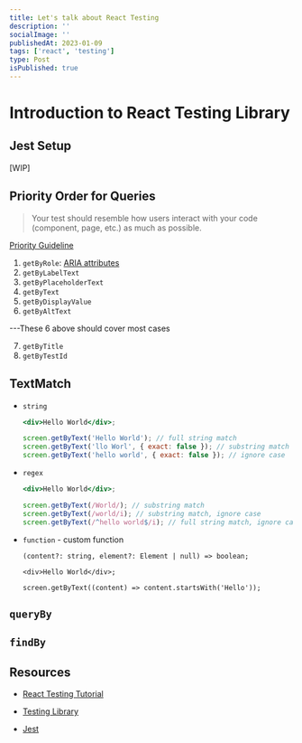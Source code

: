 ```yaml
---
title: Let's talk about React Testing
description: ''
socialImage: ''
publishedAt: 2023-01-09
tags: ['react', 'testing']
type: Post
isPublished: true
---
```


# Introduction to React Testing Library

## Jest Setup

[WIP]

## Priority Order for Queries

> Your test should resemble how users interact with your code (component, page, etc.) as much as possible.

[Priority Guideline](https://testing-library.com/docs/queries/about#priority)

1. `getByRole`: [ARIA attributes](https://www.w3.org/TR/html-aria/#docconformance)
2. `getByLabelText`
3. `getByPlaceholderText`
4. `getByText`
5. `getByDisplayValue`
6. `getByAltText`

---These 6 above should cover most cases

7. `getByTitle`
8. `getByTestId`

## TextMatch

- `string`

  ```jsx
  <div>Hello World</div>;

  screen.getByText('Hello World'); // full string match
  screen.getByText('llo Worl', { exact: false }); // substring match
  screen.getByText('hello world', { exact: false }); // ignore case
  ```

- `regex`

  ```jsx
  <div>Hello World</div>;

  screen.getByText(/World/); // substring match
  screen.getByText(/world/i); // substring match, ignore case
  screen.getByText(/^hello world$/i); // full string match, ignore case
  ```

- `function` - custom function

  ```tsx
  (content?: string, element?: Element | null) => boolean;

  <div>Hello World</div>;

  screen.getByText((content) => content.startsWith('Hello'));
  ```

## `queryBy`

## `findBy`

## Resources

- [React Testing Tutorial](https://www.youtube.com/playlist?list=PLC3y8-rFHvwirqe1KHFCHJ0RqNuN61SJd)

- [Testing Library](https://testing-library.com/)

- [Jest](https://jestjs.io/)
